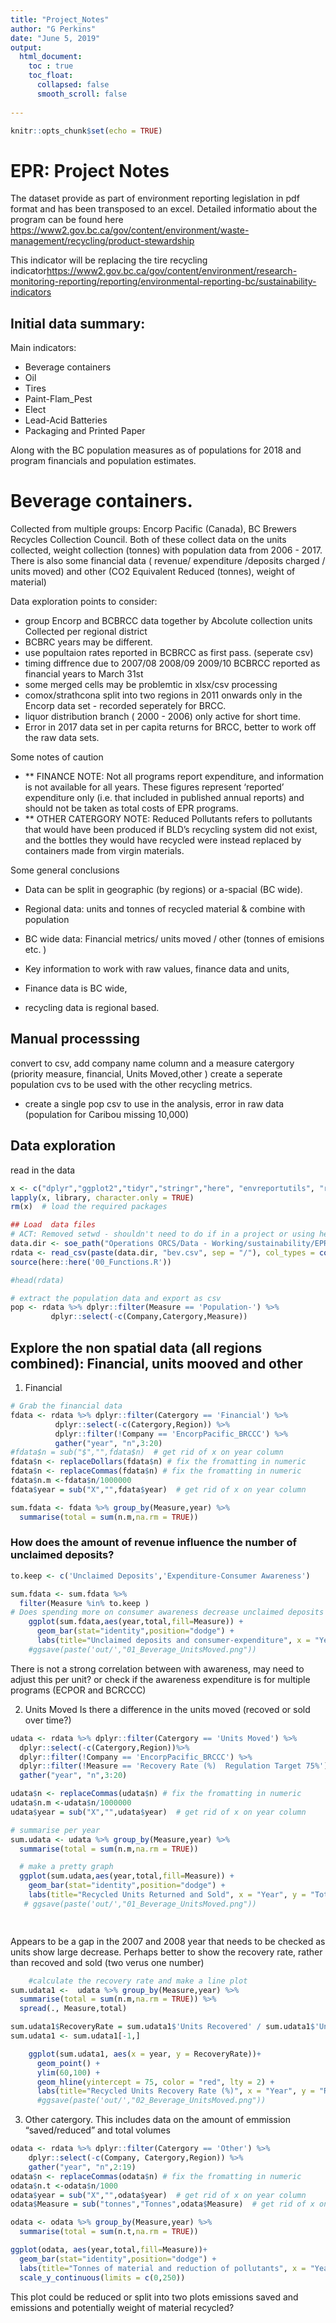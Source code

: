 ```yaml
---
title: "Project_Notes"
author: "G Perkins"
date: "June 5, 2019"
output: 
  html_document: 
    toc : true
    toc_float: 
      collapsed: false
      smooth_scroll: false
      
---
```


```r
knitr::opts_chunk$set(echo = TRUE)
```

# EPR: Project Notes

The dataset provide as part of environment reporting legislation in pdf format and has been transposed to an excel. Detailed informatio about the program can be found here <https://www2.gov.bc.ca/gov/content/environment/waste-management/recycling/product-stewardship> 

This indicator will be replacing the tire recycling indicator<https://www2.gov.bc.ca/gov/content/environment/research-monitoring-reporting/reporting/environmental-reporting-bc/sustainability-indicators>


## Initial data summary: 

Main indicators: 

- Beverage containers 
- Oil 
- Tires
- Paint-Flam_Pest
- Elect
- Lead-Acid Batteries 
- Packaging and Printed Paper


Along with the BC population measures as of populations for 2018 and program financials and population estimates. 

# Beverage containers. 
Collected from multiple groups: Encorp Pacific (Canada), BC Brewers Recycles Collection Council. Both of these collect data on the units collected, weight collection (tonnes) with population data from 2006 - 2017. There is also some financial data ( revenue/ expenditure /deposits charged / units moved) and other (CO2 Equivalent Reduced (tonnes), weight of material)

Data exploration points to consider:  

- group Encorp and BCBRCC data together by Abcolute collection units Collected per regional district 
- BCBRC years may be different. 
- use popultaion rates reported in BCBRCC as first pass. (seperate csv)
- timing diffrence due to 2007/08	2008/09	2009/10 BCBRCC reported as financial years to March 31st 
- some merged cells may be problemtic in xlsx/csv processing 
- comox/strathcona split into two regions in 2011 onwards only in the Encorp data set - recorded seperately for BRCC.
- liquor distribution branch ( 2000 - 2006) only active for short time. 
- Error in 2017 data set in per capita returns for BRCC, better to work off the raw data sets. 

Some notes of caution

- ** FINANCE NOTE: Not all programs report expenditure, and information is not available for all years. These figures represent 'reported' expenditure only (i.e. that included in published annual reports) and should not be taken as total costs of EPR programs.	
- ** OTHER CATERGORY NOTE: Reduced Pollutants refers to pollutants that would have been produced if BLD's recycling system did not exist, and the bottles they would have recycled were instead replaced by containers made from virgin materials.	


Some general conclusions 

- Data can be split in geographic (by regions) or a-spacial (BC wide). 
- Regional data: units and tonnes of recycled material & combine with population
- BC wide data: Financial metrics/ units moved / other (tonnes of emisions etc. )


- Key information to work with raw values, finance data and units, 
- Finance data is BC wide, 
- recycling data is regional based. 



## Manual processsing
convert to csv, add company name column and a measure catergory (priority measure, financial, Units Moved,other )
create a seperate population cvs to be used with the other recycling metrics. 

- create a single pop csv to use in the analysis, error in raw data (population for Caribou missing 10,000)

## Data exploration 
read in the data

```r
x <- c("dplyr","ggplot2","tidyr","stringr","here", "envreportutils", "readr") 
lapply(x, library, character.only = TRUE)
rm(x)  # load the required packages

```

```r
## Load  data files
# ACT: Removed setwd - shouldn't need to do if in a project or using here
data.dir <- soe_path("Operations ORCS/Data - Working/sustainability/EPR")
rdata <- read_csv(paste(data.dir, "bev.csv", sep = "/"), col_types = cols(.default = col_number()))
source(here::here('00_Functions.R'))

#head(rdata)

# extract the population data and export as csv
pop <- rdata %>% dplyr::filter(Measure == 'Population-') %>%
         dplyr::select(-c(Company,Catergory,Measure))
```

## Explore the non spatial data (all regions combined): Financial, units mooved and other
1) Financial 

```r
# Grab the financial data
fdata <- rdata %>% dplyr::filter(Catergory == 'Financial') %>%
          dplyr::select(-c(Catergory,Region)) %>%
          dplyr::filter(!Company == 'EncorpPacific_BRCCC') %>%
          gather("year", "n",3:20)
#fdata$n = sub("$","",fdata$n)  # get rid of x on year column
fdata$n <- replaceDollars(fdata$n) # fix the fromatting in numeric
fdata$n <- replaceCommas(fdata$n) # fix the fromatting in numeric
fdata$n.m <-fdata$n/1000000
fdata$year = sub("X","",fdata$year)  # get rid of x on year column

sum.fdata <- fdata %>% group_by(Measure,year) %>%
  summarise(total = sum(n.m,na.rm = TRUE))
```

### How does the amount of revenue influence the number of unclaimed deposits?

```r
to.keep <- c('Unclaimed Deposits','Expenditure-Consumer Awareness')

sum.fdata <- sum.fdata %>%
  filter(Measure %in% to.keep )
# Does spending more on consumer awareness decrease unclaimed deposits
    ggplot(sum.fdata,aes(year,total,fill=Measure)) +
      geom_bar(stat="identity",position="dodge") +
      labs(title="Unclaimed deposits and consumer-expenditure", x = "Year", y = " Amount ($1,000,000)")
    #ggsave(paste('out/',"01_Beverage_UnitsMoved.png"))

```

There is not a strong correlation between with awareness, may need to adjust this per unit? or check if the awareness expenditure is for multiple programs (ECPOR and BCRCCC)

2) Units Moved
Is there a difference in the units moved (recoved or sold over time?)

```r
udata <- rdata %>% dplyr::filter(Catergory == 'Units Moved') %>%
  dplyr::select(-c(Catergory,Region))%>%
  dplyr::filter(!Company == 'EncorpPacific_BRCCC') %>%
  dplyr::filter(!Measure == 'Recovery Rate (%)  Regulation Target 75%') %>%
  gather("year", "n",3:20)

udata$n <- replaceCommas(udata$n) # fix the fromatting in numeric
udata$n.m <-udata$n/1000000
udata$year = sub("X","",udata$year)  # get rid of x on year column

# summarise per year
sum.udata <- udata %>% group_by(Measure,year) %>%
  summarise(total = sum(n.m,na.rm = TRUE))

  # make a pretty graph
  ggplot(sum.udata,aes(year,total,fill=Measure)) +
    geom_bar(stat="identity",position="dodge") +
    labs(title="Recycled Units Returned and Sold", x = "Year", y = "Total no. (millions)")
   # ggsave(paste('out/',"01_Beverage_UnitsMoved.png"))

 
```
   
   Appears to be a gap in the 2007 and 2008 year that needs to be checked as units show large decrease. 
   Perhaps better to show the recovery rate, rather than recoved and sold (two verus one number)
   
```r
    #calculate the recovery rate and make a line plot
sum.udata1 <-  udata %>% group_by(Measure,year) %>%
  summarise(total = sum(n.m,na.rm = TRUE)) %>%
  spread(., Measure,total)

sum.udata1$RecoveryRate = sum.udata1$'Units Recovered' / sum.udata1$'Units Sold' *100
sum.udata1 <- sum.udata1[-1,]

    ggplot(sum.udata1, aes(x = year, y = RecoveryRate))+
      geom_point() +
      ylim(60,100) +
      geom_hline(yintercept = 75, color = "red", lty = 2) +
      labs(title="Recycled Units Recovery Rate (%)", x = "Year", y = "Recovery Rate %")
      #ggsave(paste('out/',"02_Beverage_UnitsMoved.png"))

```

3. Other catergory. 
This includes data on the amount of emmission "saved/reduced" and total volumes 

```r
odata <- rdata %>% dplyr::filter(Catergory == 'Other') %>%
    dplyr::select(-c(Company, Catergory,Region)) %>%
    gather("year", "n",2:19)
odata$n <- replaceCommas(odata$n) # fix the fromatting in numeric
odata$n.t <-odata$n/1000
odata$year = sub("X","",odata$year)  # get rid of x on year column
odata$Measure = sub("tonnes","Tonnes",odata$Measure)  # get rid of x on year column

odata <- odata %>% group_by(Measure,year) %>%
  summarise(total = sum(n.t,na.rm = TRUE))

ggplot(odata, aes(year,total,fill=Measure))+
  geom_bar(stat="identity",position="dodge") +
  labs(title="Tonnes of material and reduction of pollutants", x = "Year", y = "Tonnes (thousands)") +
  scale_y_continuous(limits = c(0,250))

```
 
This plot could be reduced or split into two plots emissions saved and emissions and potentially weight of material recycled? 





